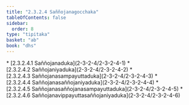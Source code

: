 ```yaml
---
title: "2.3.2.4 Saññojanagocchaka"
tableOfContents: false
sidebar:
  order: 8
type: "tipitaka"
basket: "ab"
book: "dhs"
---
```



<DynamicBreadcrumb />



<TableOfContents book="dhs" section="2.3.2.4">
* [2.3.2.4.1 Saññojanaduka](2-3-2-4/2-3-2-4-1)
* [2.3.2.4.2 Saññojaniyaduka](2-3-2-4/2-3-2-4-2)
* [2.3.2.4.3 Saññojanasampayuttaduka](2-3-2-4/2-3-2-4-3)
* [2.3.2.4.4 Saññojanasaññojaniyaduka](2-3-2-4/2-3-2-4-4)
* [2.3.2.4.5 Saññojanasaññojanasampayuttaduka](2-3-2-4/2-3-2-4-5)
* [2.3.2.4.6 Saññojanavippayuttasaññojaniyaduka](2-3-2-4/2-3-2-4-6)
</TableOfContents>